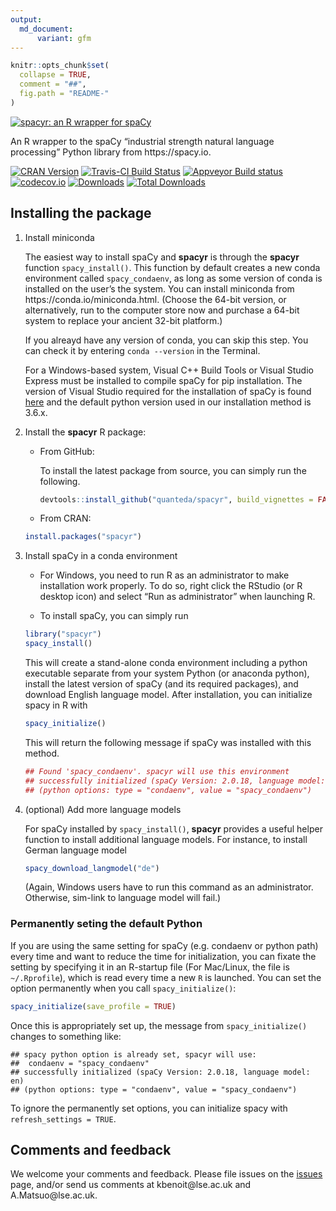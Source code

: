 ```yaml
---
output:
  md_document:
      variant: gfm
---
```


```r
knitr::opts_chunk$set(
  collapse = TRUE,
  comment = "##",
  fig.path = "README-"
)
```

[![spacyr: an R wrapper for
spaCy](https://cdn.rawgit.com/quanteda/spacyr/master/images/spacyr_logo_small.svg)](https://spacyr.quanteda.io)

An R wrapper to the spaCy “industrial strength natural language processing” Python library from https://spacy.io.

[![CRAN Version](https://www.r-pkg.org/badges/version/spacyr)](https://CRAN.R-project.org/package=spacyr)
[![Travis-CI Build Status](https://travis-ci.org/quanteda/spacyr.svg?branch=master)](https://travis-ci.org/quanteda/spacyr)
[![Appveyor Build status](https://ci.appveyor.com/api/projects/status/jqt2atp1wqtxy5xd/branch/master?svg=true)](https://ci.appveyor.com/project/kbenoit/spacyr/branch/master)
[![codecov.io](https://codecov.io/github/quanteda/spacyr/coverage.svg?branch=master)](https://codecov.io/gh/quanteda/spacyr/branch/master)
[![Downloads](https://cranlogs.r-pkg.org/badges/spacyr)](https://CRAN.R-project.org/package=spacyr)
[![Total Downloads](https://cranlogs.r-pkg.org/badges/grand-total/spacyr?color=orange)](https://CRAN.R-project.org/package=spacyr)


## Installing the package

1.  Install miniconda

    The easiest way to install spaCy and **spacyr** is through the **spacyr** function `spacy_install()`. This function by default creates a new conda environment called `spacy_condaenv`, as long as some  version of conda is installed on the user's the system. You can install miniconda from https://conda.io/miniconda.html.  (Choose the 64-bit version, or alternatively, run to the computer store now and purchase a 64-bit system to replace your ancient 32-bit platform.)

    If you alreayd have any version of conda, you can skip this step. You can check it by entering `conda --version` in the Terminal.

    For a Windows-based system, Visual C++ Build Tools or Visual Studio Express must be installed to compile spaCy for pip installation. The version of Visual Studio required for the installation of spaCy is found [here](https://spacy.io/usage/#source-windows) and the default python version used in our installation method is 3.6.x.

2.  Install the **spacyr** R package:

    * From GitHub:

      To install the latest package from source, you can simply run the following.
    ```r
    devtools::install_github("quanteda/spacyr", build_vignettes = FALSE)
    ```

    * From CRAN:
    ```r
    install.packages("spacyr")
    ```

3.  Install spaCy in a conda environment

    * For Windows, you need to run R as an administrator to make installation work properly. To do so, right click the RStudio (or R desktop icon) and select "Run as administrator" when launching R.

    * To install spaCy, you can simply run

    ```r
    library("spacyr")
    spacy_install()
    ```

      This will create a stand-alone conda environment including a python executable separate from your system Python (or anaconda python), install the latest version of spaCy (and its required packages), and download English language model. After installation, you can initialize spacy in R with

    ```r
    spacy_initialize()
    ```

    This will return the following message if spaCy was installed with this method.

    ```r
    ## Found 'spacy_condaenv'. spacyr will use this environment
    ## successfully initialized (spaCy Version: 2.0.18, language model: en)
    ## (python options: type = "condaenv", value = "spacy_condaenv")
    ```


4. (optional) Add more language models

    For spaCy installed by `spacy_install()`, **spacyr** provides a useful helper function to install additional language models. For instance, to install German language model

    ```r
    spacy_download_langmodel("de")
    ```

    (Again, Windows users have to run this command as an administrator. Otherwise, sim-link to language model will fail.)

### Permanently seting the default Python

If you are using the same setting for spaCy (e.g. condaenv or python path) every time and want to reduce the time for initialization, you can fixate the setting by specifying it in an R-startup file (For Mac/Linux, the file is `~/.Rprofile`), which is read every time a new `R` is launched. You can set the option permanently when you call  `spacy_initialize()`:

```R
spacy_initialize(save_profile = TRUE)
```

Once this is appropriately set up, the message from `spacy_initialize()` changes to something like:
```
## spacy python option is already set, spacyr will use:
##	condaenv = "spacy_condaenv"
## successfully initialized (spaCy Version: 2.0.18, language model: en)
## (python options: type = "condaenv", value = "spacy_condaenv")
```

To ignore the permanently set options, you can initialize spacy with `refresh_settings = TRUE`.

## Comments and feedback

We welcome your comments and feedback.  Please file issues on the [issues](https://github.com/quanteda/spacyr/issues) page, and/or send us comments at kbenoit@lse.ac.uk and A.Matsuo@lse.ac.uk.

